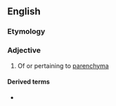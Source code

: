 ==English==

===Etymology===
{{suffix|en|parenchyma|al}}

===Adjective===
{{wikipedia}}
{{en-adj|-}}

# Of or pertaining to [[parenchyma]]

====Derived terms====
* {{l|en|parenchymal jaundice}}